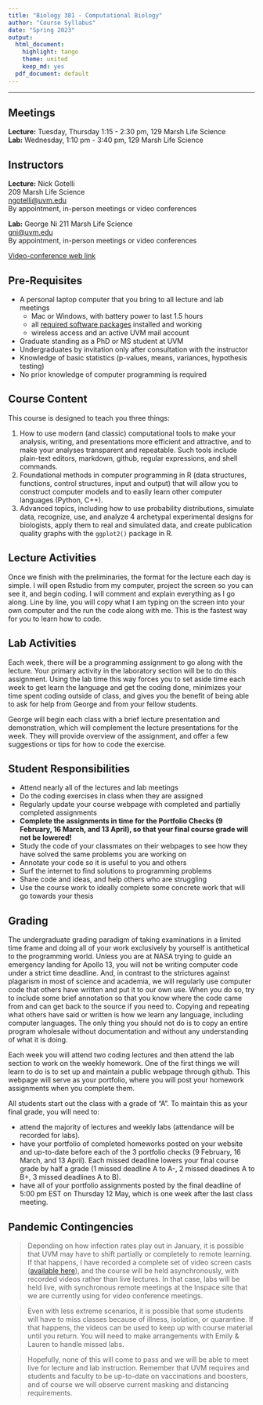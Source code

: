 ```yaml
---
title: "Biology 381 - Computational Biology"
author: "Course Syllabus"
date: "Spring 2023"
output:
  html_document: 
    highlight: tango
    theme: united
    keep_md: yes
  pdf_document: default
---
```


___

## Meetings

**Lecture:** Tuesday, Thursday  1:15 - 2:30 pm, 129 Marsh Life Science    
**Lab:** Wednesday, 1:10 pm - 3:40 pm, 129 Marsh Life Science 

## Instructors

**Lecture:** Nick Gotelli   
209 Marsh Life Science   
[ngotelli@uvm.edu](mailto:ngotelli@uvm.edu)   
By appointment, in-person meetings or video conferences 

**Lab:** George Ni 
211 Marsh Life Science   
[gni@uvm.edu](mailto:gni@uvm.edu)   
By appointment, in-person meetings or video conferences 


[Video-conference web link](https://app.inspace.chat/space/3D1AE70150195F8B7890ADE9027FFC3E982F8A3F)

## Pre-Requisites
* A personal laptop computer that you bring to all lecture and lab meetings
    - Mac or Windows, with battery power to last 1.5 hours
    - all [required software packages](CourseMaterials/SoftwareInstallation.html) installed and working
    - wireless access and an active UVM mail account
* Graduate standing as a PhD or MS student at UVM
* Undergraduates by invitation only after consultation with the instructor
* Knowledge of basic statistics (p-values, means, variances, hypothesis testing)
* No prior knowledge of computer programming is required

## Course Content
This course is designed to teach you three things:

1. How to use modern (and classic) computational tools to make your analysis, writing, and presentations more efficient and attractive, and to make your analyses transparent and repeatable. Such tools include plain-text editors, markdown, github, regular expressions, and shell commands.
2. Foundational methods in computer programming in R (data structures, functions, control structures, input and output) that will allow you to construct computer models and to easily learn other computer languages (Python, C++).
3. Advanced topics, including how to use probability distributions, simulate data, recognize, use, and analyze 4 archetypal experimental designs for biologists, apply them to real and simulated data, and create publication quality graphs with the `ggplot2()` package in R.

## Lecture Activities

Once we finish with the preliminaries, the format for the lecture each day is simple. I will open Rstudio from my computer, project the screen so you can see it, and begin coding. I will comment and explain everything as I go along. Line by line, you will copy what I am typing on the screen into your own computer and the run the code along with me. This is the fastest way for you to learn how to code.

## Lab Activities
Each week, there will be a programming assignment to go along with the lecture. Your primary activity in the laboratory section will be to do this assignment. Using the lab time this way forces you to set aside time each week to get learn the language and get the coding done, minimizes your time spent coding outside of class, and gives you the benefit of being able to ask for help from George and from your fellow students.

George will begin each class with a brief lecture presentation and demonstration, which will complement the lecture presentations for the week. They will provide overview of the assignment, and offer a few suggestions or tips for how to code the exercise. 



## Student Responsibilities

* Attend nearly all of the lectures and lab meetings
* Do the coding exercises in class when they are assigned
* Regularly update your course webpage with completed and partially completed assignments
* **Complete the assignments in time for the Portfolio Checks (9 February, 16 March, and 13 April), so that your final course grade will not be lowered!**
* Study the code of your classmates on their webpages to see how they have solved the same problems you are working on
* Annotate your code so it is useful to you and others
* Surf the internet to find solutions to programming problems
* Share code and ideas, and help others who are struggling
* Use the course work to ideally complete some concrete work that will go towards your thesis

## Grading
The undergraduate grading paradigm of taking examinations in a limited time frame and doing all of your work exclusively by yourself is antithetical to the programming world. Unless you are at NASA trying to guide an emergency landing for Apollo 13, you will not be writing computer code under a strict time deadline. And, in contrast to the strictures against plagarism in most of science and academia, we will regularly use computer code that others have written and put it to our own use. When you do so, try to include some brief annotation so that you know where the code came from and can get back to the source if you need to. Copying and repeating what others have said or written is how we learn any language, including computer languages. The only thing you should not do is to copy an entire program wholesale without documentation and without any understanding of what it is doing.

Each week you will attend two coding lectures and then attend the lab section to work on the weekly homework. One of the first things we will learn to do is to set up and maintain a public webpage through github. This webpage will serve as your portfolio, where you will post your homework assignments when you complete them.

All students start out the class with a grade of "A". To maintain this as your final grade, you will need to:

- attend the majority of lectures and weekly labs (attendance will be recorded for labs).
- have your portfolio of completed homeworks posted on your website and up-to-date before each of the 3 portfolio checks (9 February, 16 March, and 13 April). Each missed deadline lowers your final course grade by half a grade (1 missed deadline A to A-, 2 missed deadines A to B+, 3 missed deadlines A to B).
- have all of your portfolio assignments posted by the final deadline of 5:00 pm EST on Thursday 12 May, which is one week after the last class meeting.

## Pandemic Contingencies

>Depending on how infection rates play out in January, it is possible that UVM may have to shift partially or completely to remote learning. If that happens,  I have recorded a complete set of video screen casts ([available here](https://ngotelli.github.io/Bio381Vids/)), and the course will be held asynchronously, with recorded videos rather than live lectures. In that case, labs will be held live, with synchronous remote meetings at the Inspace site that we are currently using for video conference meetings.

>Even with less extreme scenarios, it is possible that some students will have to miss classes because of illness, isolation, or quarantine. If that happens, the videos can be used to keep up with course material until you return. You will need to make arrangements with Emily & Lauren to handle missed labs.

>Hopefully, none of this will come to pass and we will be able to meet live for lecture and lab instruction. Remember that UVM requires and students and faculty to be up-to-date on vaccinations and boosters, and of course we will observe current masking and distancing requirements.



